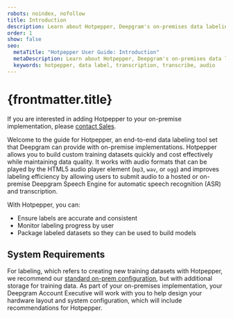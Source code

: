 ```yaml
---
robots: noindex, nofollow
title: Introduction
description: Learn about Hotpepper, Deepgram's on-premises data labeling tool.
order: 1
show: false
seo:
  metaTitle: "Hotpepper User Guide: Introduction"
  metaDescription: Learn about Hotpepper, Deepgram's on-premises data labeling tool.
  keywords: hotpepper, data label, transcription, transcribe, audio
---
```


# {frontmatter.title}

<Alert type="info">

If you are interested in adding Hotpepper to your on-premise implementation, please [contact Sales](https://deepgram.com/contact-us/).

</Alert>

Welcome to the guide for Hotpepper, an end-to-end data labeling tool set that Deepgram can provide with on-premise implementations. Hotpepper allows you to build custom training datasets quickly and cost effectively while maintaining data quality. It works with audio formats that can be played by the HTML5 audio player element (`mp3`, `wav`, or `ogg`) and improves labeling efficiency by allowing users to submit audio to a hosted or on-premise Deepgram Speech Engine for automatic speech recognition (ASR) and transcription.

With Hotpepper, you can:

- Ensure labels are accurate and consistent
- Monitor labeling progress by user
- Package labeled datasets so they can be used to build models

## System Requirements

For labeling, which refers to creating new training datasets with Hotpepper, we recommend our [standard on-prem configuration](/on-prem/base-components/design-architecture/#basic-deployment), but with additional storage for training data. As part of your on-premises implementation, your Deepgram Account Executive will work with you to help design your hardware layout and system configuration, which will include recommendations for Hotpepper.
